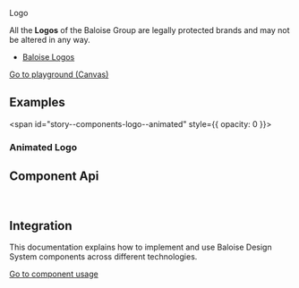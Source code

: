 
<bal-doc-banner id="story--components-logo--basic" >Logo</bal-doc-banner>

<bal-doc-lead>
  All the <b>Logos</b> of the Baloise Group are legally protected brands and may not be altered in any way.
</bal-doc-lead>

- [Baloise Logos](https://www.baloise.com/en/home/about-us/who-we-are/images-logos.html)

<Canvas withSource="open">
  <Story id="components-logo--basic" />
</Canvas>

<bal-doc-app>
  <bal-button-group class="mb-large" position="center">
    <a class="button is-primary" href="?path=/story/components-logo--basic">
      Go to playground (Canvas)
    </a>
    <bal-doc-stackblitz template={Basic.parameters.docs.source.code} modules="logo"></bal-doc-stackblitz>
  </bal-button-group>
</bal-doc-app>

## Examples

<span id="story--components-logo--animated" style={{ opacity: 0 }}></span>

### Animated Logo

<Canvas>
  <Story id="components-logo--animated" />
</Canvas>

## Component Api

<Description markdown={readme} />

<br />

## Integration

This documentation explains how to implement and use Baloise Design System components across different technologies.

<a class="button is-primary" href="?path=/docs/development-components--page">
  Go to component usage
</a>


<Description markdown={testing} />

<bal-doc-github link="/components/bal-logo/stories/bal-logo.docs.mdx"></bal-doc-github>
